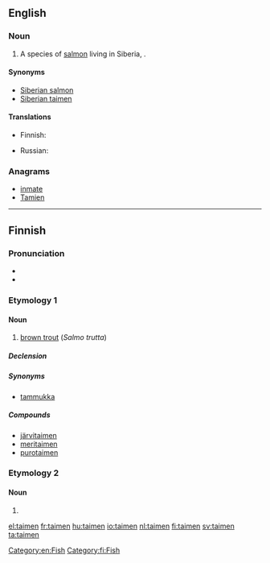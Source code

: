 ==English==
{{wikipedia|Hucho taimen}}

===Noun===
{{en-noun}}

# A species of [[salmon]] living in Siberia, {{spelink|Hucho taimen}}.

====Synonyms====
* [[Siberian salmon]]
* [[Siberian taimen]]

====Translations====
{{trans-top|''Hucho taimen''}}
* Finnish: {{t|fi|siperianjokilohi}}
{{trans-mid}}
* Russian: {{t|ru|таймень|m|tr=tajm'én'|sc=Cyrl}}
{{trans-bottom}}

===Anagrams===
* [[inmate#English|inmate]]
* [[Tamien#English|Tamien]]

[[Category:en:Fish]]

----

==Finnish==

===Pronunciation===
* {{IPA|lang=fi|[ˈt̪ɑime̞n]}}
* {{hyphenation|tai|men}}

===Etymology 1===
{{rfe|lang=fi}}
{{wikipedia|lang=fi}}

====Noun====
{{head|fi|noun}}

# [[brown trout]] (''Salmo trutta'')

=====Declension=====
{{fi-decl-sisar|taimen}}

=====Synonyms=====
* [[tammukka]]

=====Compounds=====
* [[järvitaimen]]
* [[meritaimen]]
* [[purotaimen]]

===Etymology 2===

====Noun====
{{head|fi|noun form}}

# {{fi-form of|type=noun|case=genitive|pl=singular|taimi}}

[[Category:fi:Fish]]

[[el:taimen]]
[[fr:taimen]]
[[hu:taimen]]
[[io:taimen]]
[[nl:taimen]]
[[fi:taimen]]
[[sv:taimen]]
[[ta:taimen]]
